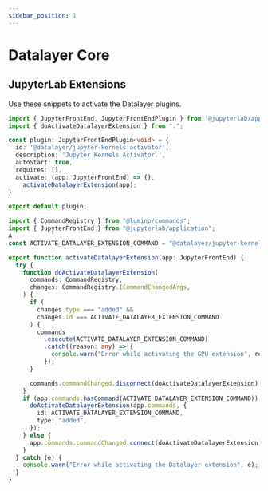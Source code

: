 ```yaml
---
sidebar_position: 1
---
```


# Datalayer Core

## JupyterLab Extensions

Use these snippets to activate the Datalayer plugins.

```ts
import { JupyterFrontEnd, JupyterFrontEndPlugin } from '@jupyterlab/application';
import { doActivateDatalayerExtension } from ".";

const plugin: JupyterFrontEndPlugin<void> = {
  id: '@datalayer/jupyter-kernels:activator',
  description: 'Jupyter Kernels Activator.',
  autoStart: true,
  requires: [],
  activate: (app: JupyterFrontEnd) => {},
    activateDatalayerExtension(app);
}

export default plugin; 
```

```ts
import { CommandRegistry } from "@lumino/commands";
import { JupyterFrontEnd } from "@jupyterlab/application";
A
const ACTIVATE_DATALAYER_EXTENSION_COMMAND = "@datalayer/jupyter-kernels:datalayer:activate";

export function activateDatalayerExtension(app: JupyterFrontEnd) {
  try {
    function doActivateDatalayerExtension(
      commands: CommandRegistry,
      changes: CommandRegistry.ICommandChangedArgs,
    ) {
      if (
        changes.type === "added" &&
        changes.id === ACTIVATE_DATALAYER_EXTENSION_COMMAND
      ) {
        commands
          .execute(ACTIVATE_DATALAYER_EXTENSION_COMMAND)
          .catch((reason: any) => {
            console.warn("Error while activating the GPU extension", reason);
          });
      }

      commands.commandChanged.disconnect(doActivateDatalayerExtension);
    }
    if (app.commands.hasCommand(ACTIVATE_DATALAYER_EXTENSION_COMMAND)) {
      doActivateDatalayerExtension(app.commands, {
        id: ACTIVATE_DATALAYER_EXTENSION_COMMAND,
        type: "added",
      });
    } else {
      app.commands.commandChanged.connect(doActivateDatalayerExtension);
    }
  } catch (e) {
    console.warn("Error while activating the Datalayer extension", e);
  }
}
```
